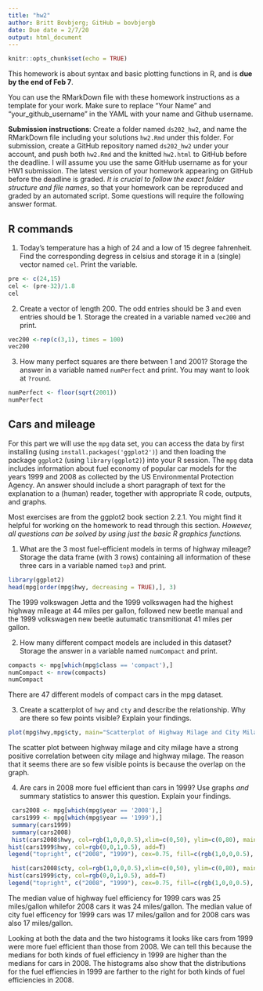```yaml
---
title: "hw2"
author: Britt Bovbjerg; GitHub = bovbjergb
date: Due date = 2/7/20
output: html_document
---
```

```r
knitr::opts_chunk$set(echo = TRUE)
```

This homework is about syntax and basic plotting functions in R, and is **due by the end of Feb 7**. 

You can use the RMarkDown file with these homework instructions as a template for your work. 
Make sure to replace "Your Name" and "your_github_username" in the YAML with your name and Github username.

**Submission instructions**: Create a folder named `ds202_hw2`, and name the RMarkDown file including your solutions `hw2.Rmd` under this folder. For submission, create a GitHub repository named `ds202_hw2` under your account, and push both `hw2.Rmd` and the knitted `hw2.html` to GitHub before the deadline. I will assume you use the same GitHub username as for your HW1 submission. The latest version of your homework appearing on GitHub before the deadline is graded. *It is crucial to follow the exact folder structure and file names*, so that your homework can be reproduced and graded by an automated script. Some questions will require the following answer format.


## R commands
1. Today's temperature has a high of 24 and a low of 15 degree fahrenheit.  Find the corresponding degress in celsius and storage it in a (single) vector named `cel`. Print the variable.
```r
pre <- c(24,15)
cel <- (pre-32)/1.8
cel
```
2. Create a vector of length 200. The odd entries should be 3 and even entries should be 1. Storage the created in a variable named `vec200` and print.
```r
vec200 <-rep(c(3,1), times = 100)
vec200
```
3. How many perfect squares are there between 1 and 2001? Storage the answer in a  variable named `numPerfect` and print. You may want to look at `?round`.
```r
numPerfect <- floor(sqrt(2001))
numPerfect
```

## Cars and mileage
For this part we will use the `mpg` data set, you can access the data by first installing (using `install.packages('ggplot2')`) and then loading the package `ggplot2` (using `library(ggplot2)`) into your R session. The `mpg` data includes information about fuel economy of popular car models
for the years 1999 and 2008 as collected by the US Environmental Protection Agency. An answer should include a short paragraph of text for the explanation to a (human) reader, together with appropriate R code, outputs, and graphs.

Most exercises are from the ggplot2 book section 2.2.1. You might find it helpful for working on the homework to read through this section. *However, all questions can be solved by using just the basic R graphics functions.*

1. What are the 3 most fuel-efficient models in terms of highway mileage? Storage the data frame (with 3 rows) containing all information of these three cars in a variable named `top3` and print.
```r
library(ggplot2)
head(mpg[order(mpg$hwy, decreasing = TRUE),], 3)
```
The 1999 volkswagen Jetta and the 1999 volkswagen had the highest highway mileage at 44 miles per gallon, followed new beetle manual and the 1999 volkswagen new beetle autumatic transmitionat 41 miles per gallon. 

2. How many different compact models are included in this dataset? Storage the answer in  a variable named `numCompact` and print.
```r
compacts <- mpg[which(mpg$class == 'compact'),]
numCompact <- nrow(compacts)
numCompact
```
There are 47 different models of compact cars in the mpg dataset. 

3. Create a scatterplot of `hwy` and `cty` and describe the relationship. Why are there so few points visible? Explain your findings.
```r
plot(mpg$hwy,mpg$cty, main="Scatterplot of Highway Milage and City Milage",xlab="Highway Milage", ylab='City Milage')
```
The scatter plot between highway milage and city milage have a strong positive correlation between city milage and highway milage. The reason that it seems there are so few visible points is because the overlap on the graph. 


4. Are cars in 2008 more fuel efficient than cars in 1999? Use graphs *and* summary statistics to answer this question. Explain your findings.
```r
 cars2008 <- mpg[which(mpg$year == '2008'),]
 cars1999 <- mpg[which(mpg$year == '1999'),]
 summary(cars1999)
 summary(cars2008)
 hist(cars2008$hwy, col=rgb(1,0,0,0.5),xlim=c(0,50), ylim=c(0,80), main="Histogram of Highway Fuel Effciency in 2008 and 1999", xlab="highway fuel efficiency") 
hist(cars1999$hwy, col=rgb(0,0,1,0.5), add=T)
legend("topright", c("2008", "1999"), cex=0.75, fill=c(rgb(1,0,0,0.5), rgb(0,0,1,0.5)))

 hist(cars2008$cty, col=rgb(1,0,0,0.5),xlim=c(0,50), ylim=c(0,80), main="Histogram of City Fuel Effciency in 2008 and 1999", xlab="highway fuel efficiency") 
hist(cars1999$cty, col=rgb(0,0,1,0.5), add=T) 
legend("topright", c("2008", "1999"), cex=0.75, fill=c(rgb(1,0,0,0.5), rgb(0,0,1,0.5)))

```
The median value of highway fuel efficiency for 1999 cars was 25 miles/gallon whilefor 2008 cars it was 24 miles/gallon. The median value of city fuel efficency for 1999 cars was 17 miles/gallon and for 2008 cars was also 17 miles/gallon.

Looking at both the data and the two histograms it looks like cars from 1999 were more fuel efficient than those from 2008. We can tell this because the medians for both kinds of fuel efficiency in 1999 are higher than the medians for cars in 2008. The histograms also show that the distributions for the fuel effiencies in 1999 are farther to the right for both kinds of fuel efficiencies in 2008. 


